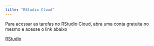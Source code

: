 ```yaml
---
title: "RStudio Cloud"
---
```


Para acessar as tarefas no RStudio Cloud, abra uma conta gratuita no mesmo e acesse o link abaixo

[RStudio](https://posit.cloud/spaces/113001/content/all?sort=name_asc)
